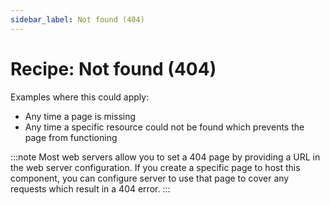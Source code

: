 ```yaml
---
sidebar_label: Not found (404)
---
```


# Recipe: Not found (404)

Examples where this could apply:

- Any time a page is missing
- Any time a specific resource could not be found which prevents the page from functioning

:::note
Most web servers allow you to set a 404 page by providing a URL in the web server configuration.
If you create a specific page to host this component, you can configure server to use that page to cover any requests which result in a 404 error.
:::

<RecipeDemo initialpath="/recipes/error-pages/not-found-404.html" />
